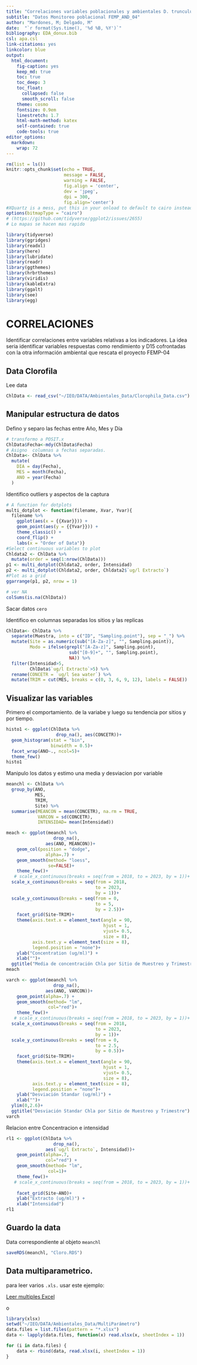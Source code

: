 ```yaml
---
title: "Correlaciones variables poblacionales y ambientales D. trunculus"
subtitle: "Datos Monitoreo poblacional FEMP_AND_04"
author: "Mardones, M; Delgado, M"
date:  "`r format(Sys.time(), '%d %B, %Y')`"
bibliography: EDA_donux.bib
csl: apa.csl
link-citations: yes
linkcolor: blue
output: 
  html_document:
    fig-caption: yes
    keep_md: true
    toc: true
    toc_deep: 3
    toc_float:
      collapsed: false
      smooth_scroll: false
    theme: cosmo
    fontsize: 0.9em
    linestretch: 1.7
    html-math-method: katex
    self-contained: true
    code-tools: true
editor_options: 
  markdown: 
    wrap: 72
---
```


```r
rm(list = ls())
knitr::opts_chunk$set(echo = TRUE,
                      message = FALSE,
                      warning = FALSE,
                      fig.align = 'center',
                      dev = 'jpeg',
                      dpi = 300, 
                      fig.align='center')
#XQuartz is a mess, put this in your onload to default to cairo instead
options(bitmapType = "cairo") 
# (https://github.com/tidyverse/ggplot2/issues/2655)
# Lo mapas se hacen mas rapido
```

```r
library(tidyverse)
library(ggridges)
library(readxl)
library(here)
library(lubridate)
library(readr)
library(ggthemes)
library(hrbrthemes)
library(viridis)
library(kableExtra)
library(ggalt)
library(see)
library(egg)
```

# CORRELACIONES

Identificar correlaciones entre variables relativas a los indicadores. La idea seria identificar variables respuestas como rendimiento y D15 cofrontadas con la otra información ambiental que rescata el proyecto FEMP-04

## Data Clorofila 

Lee data 
```r
ChlData <- read_csv("~/IEO/DATA/Ambientales_Data/Clorophila_Data.csv")
```

## Manipular estructura de datos 


Defino y separo las fechas entre Año, Mes y Día

```r
# transformo a POSIT.x
ChlData$Fecha<-mdy(ChlData$Fecha)
# Asigno  columnas a fechas separadas.
ChlData<- ChlData %>%
  mutate(
    DIA = day(Fecha),
    MES = month(Fecha),
    ANO = year(Fecha)
  )
```



Identifico outliers y aspectos de la captura
```r
# A function for dotplots
multi_dotplot <- function(filename, Xvar, Yvar){
  filename %>%
    ggplot(aes(x = {{Xvar}})) +
    geom_point(aes(y = {{Yvar}})) +
    theme_classic() +
    coord_flip() +
    labs(x = "Order of Data")}
#Select continuous variables to plot
Chldata2 <- ChlData %>%
  mutate(order = seq(1:nrow(ChlData)))
p1 <- multi_dotplot(Chldata2, order, Intensidad)
p2 <- multi_dotplot(Chldata2, order, Chldata2$`ug/l Extracto`)
#Plot as a grid
ggarrange(p1, p2, nrow = 1)
```

```r
# ver NA
colSums(is.na(ChlData))
```

Sacar datos `cero`

Identifico en columnas separadas los sitios y las replicas

```r
ChlData<- ChlData %>% 
  separate(Muestra, into = c("ID", "Sampling.point"), sep = "_") %>% 
  mutate(Site = as.numeric(sub("[A-Za-z]", "", Sampling.point)),
         Modo = ifelse(grepl("[A-Za-z]", Sampling.point), 
                        sub("[0-9]+", "", Sampling.point), 
                        NA)) %>% 
  filter(Intensidad>5,
         ChlData$`ug/l Extracto`>5) %>% 
  rename(CONCETR = `ug/l Sea water`) %>% 
  mutate(TRIM = cut(MES, breaks = c(0, 3, 6, 9, 12), labels = FALSE))

```

## Visualizar las variables

Primero el comportamiento. de la variabe y luego su tendencia por sitios y por tiempo.

```r
histo1 <- ggplot(ChlData %>% 
                   drop_na(), aes(CONCETR))+
  geom_histogram(stat = "bin",
                 binwidth = 0.5)+
  facet_wrap(ANO~., ncol=5)+
  theme_few() 
histo1
```


Manipulo los datos y estimo una media y desviacion por variable

```r
meanchl <- ChlData %>% 
  group_by(ANO,
           MES,
           TRIM,
           Site) %>% 
  summarise(MEANCON = mean(CONCETR), na.rm = TRUE,
            VARCON = sd(CONCETR),
            INTENSIDAD= mean(Intensidad))
```

```r
meach <- ggplot(meanchl %>% 
                  drop_na(), 
               aes(ANO, MEANCON))+
    geom_col(position = "dodge",
               alpha=.7) +
    geom_smooth(method= "loess",
                se=FALSE)+
    theme_few()+ 
   # scale_x_continuous(breaks = seq(from = 2018, to = 2023, by = 1))+
  scale_x_continuous(breaks = seq(from = 2018, 
                                  to = 2023, 
                                  by = 1))+
  scale_y_continuous(breaks = seq(from = 0, 
                                  to = 5, 
                                  by = 2.5))+
    facet_grid(Site~TRIM)+
    theme(axis.text.x = element_text(angle = 90,
                                     hjust = 1,
                                     vjust= 0.5,
                                     size = 8),
          axis.text.y = element_text(size = 8),
          legend.position = "none")+
    ylab("Concentration (ug/ml)") +
    xlab("")+
  ggtitle("Media de concentración Chla por Sitio de Muestreo y Trimestre")
meach
```

```r
varch <- ggplot(meanchl %>% 
                  drop_na(), 
               aes(ANO, VARCON))+
    geom_point(alpha=.7) +
    geom_smooth(method= "lm",
                col="red")+
    theme_few()+ 
   # scale_x_continuous(breaks = seq(from = 2018, to = 2023, by = 1))+
  scale_x_continuous(breaks = seq(from = 2018, 
                                  to = 2023, 
                                  by = 1))+
  scale_y_continuous(breaks = seq(from = 0, 
                                  to = 2.5, 
                                  by = 0.5))+
    facet_grid(Site~TRIM)+
    theme(axis.text.x = element_text(angle = 90,
                                     hjust = 1,
                                     vjust= 0.5,
                                     size = 8),
          axis.text.y = element_text(size = 8),
          legend.position = "none")+
    ylab("Desviación Standar (ug/ml)") +
    xlab("")+
  ylim(0,2.6)+
  ggtitle("Desviación Standar Chla por Sitio de Muestreo y Trimestre")
varch
```

Relacion entre Concentracion e intensidad

```r
rl1 <- ggplot(ChlData %>% 
                  drop_na(), 
               aes(`ug/l Extracto`, Intensidad))+
    geom_point(alpha=.7,
               col="red") +
    geom_smooth(method= "lm",
                col=1)+
    theme_few()+ 
   # scale_x_continuous(breaks = seq(from = 2018, to = 2023, by = 1))+
 
    facet_grid(Site~ANO)+
    ylab("Extracto (ug/ml)") +
    xlab("Intensidad")
rl1
```


## Guardo la data 

Data correspondiente al objeto `meanchl`

```r
saveRDS(meanchl, "Cloro.RDS")
```

## Data multiparametrico.


para leer varios `.xls.` usar este ejemplo:

[Leer multiples Excel](https://stackoverflow.com/questions/32888757/how-can-i-read-multiple-excel-files-into-r)

o 

```r
library(xlsx)
setwd("~/IEO/DATA/Ambientales_Data/MultiParámetro")
data.files = list.files(pattern = "*.xlsx")
data <- lapply(data.files, function(x) read.xlsx(x, sheetIndex = 1))

for (i in data.files) {
    data <- rbind(data, read.xlsx(i, sheetIndex = 1))
}
```

